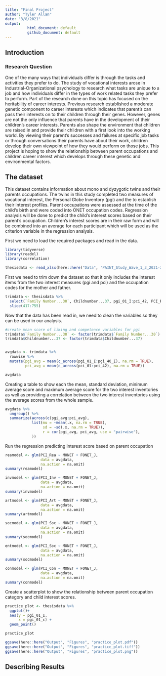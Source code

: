 ```yaml
---
title: "Final Project"
author: "Tyler Allan"
date: "3/8/2021"
output: 
          html_document: default
          github_document: default
---
```


## Introduction

### Research Question

One of the many ways that individuals differ is through the tasks and activities they prefer to do. The study of vocational interests arose in Industrial-Organizational psychology to research what tasks are unique to a job and how individuals differ in the types of work related tasks they prefer to perform. Part of the research done on this topic has focused on the heritability of career interests. Previous research established a moderate genetic component to career interests which indicates that parent's can pass their interests on to their children through their genes. However, genes are not the only influence that parents have in the development of their children's career interests. Parents also shape the environment that children are raised in and provide their children with a first look into the working world. By viewing their parent's successes and failures at specific job tasks or through conversations their parents have about their work, children develop their own viewpoint of how they would perform on those jobs. This project is hoping to show the relationship between parent occupations and children career interest which develops through these genetic and environmental factors. 

## The dataset

This dataset contains information about mono and dyzygotic twins and their parents occupations. The twins in this study completed two measures of vocational interest, the Personal Globe Inventory (pgi) and the   to establish their interest profiles. Parent occupations were assessed at the time of the child's birth and were coded into ONET occupation codes. Regression analysis will be done to predict the child's interest scores based on their parent's occupation. Children's interest scores are in their raw form and will be combined into an average for each participant which will be used as the criterion variable in the regression analysis.

First we need to load the required packages and read in the data.

```r
library(tidyverse)
library(readxl)
library(correlation)

thesisdata <- read_xlsx(here::here("Data", "PAINT_Study_Wave_1_3_2021-3-8.xlsx"))
```


First we need to trim down the dataset so that it only includes the interest items from the two interest measures (pgi and pci) and the occupation codes for the mother and father.
```r
trimdata <- thesisdata %>%
  select(`Family Number...30`, Childnumber...37, pgi_01_I:pci_42, PCI_Rea, PCI_Inv, PCI_Art, PCI_Soc, PCI_Ent, PCI_Con, MONET, FONET_J, -`Current Training`, - `Current Job`, -`Percentage Independent`) %>% 
  slice(417:755)

```

Now that the data has been read in, we need to clean the variables so they can be used in our analysis.

```r
#create mean score of liking and competence variables for pgi
trimdata$`Family Number...30` <- factor(trimdata$`Family Number...30`)
trimdata$Childnumber...37 <- factor(trimdata$Childnumber...37)


avgdata <- trimdata %>% 
  rowwise %>% 
  mutate(pgi_avg = mean(c_across(pgi_01_I:pgi_40_I), na.rm = TRUE),
         pci_avg = mean(c_across(pci_01:pci_42), na.rm = TRUE))

avgdata


```

Creating a table to show each the mean, standard deviation, minimum average score and maximum average score for the two interest inventories as well as providing a correlation between the two interest inventories using the average scores from the whole sample. 

```r
avgdata %>%
  ungroup() %>% 
  summarize(across(c(pgi_avg:pci_avg),
            list(mu = ~mean(.x, na.rm = TRUE),
                 sd = ~sd(.x, na.rm = TRUE)),
                 r = cor(pgi_avg, pci_avg, use = "pairwise"),
            ))
```


Run the regression predicting interest score based on parent occupation

```r
reamodel <- glm(PCI_Rea ~ MONET + FONET_J,
                data = avgdata,
                na.action = na.omit)
summary(reamodel)

invmodel <- glm(PCI_Inv ~ MONET + FONET_J,
                data = avgdata,
                na.action = na.omit)
summary(invmodel)

artmodel <- glm(PCI_Art ~ MONET + FONET_J,
                data = avgdata,
                na.action = na.omit)
summary(artmodel)

socmodel <- glm(PCI_Soc ~ MONET + FONET_J,
                data = avgdata,
                na.action = na.omit)
summary(socmodel)

entmodel <- glm(PCI_Soc ~ MONET + FONET_J,
                data = avgdata,
                na.action = na.omit)
summary(socmodel)

conmodel <- glm(PCI_Con ~ MONET + FONET_J,
                data = avgdata,
                na.action = na.omit)
summary(conmodel)
```

Create a scatterplot to show the relationship between parent occupation category and child interest scores.

```r
practice_plot <- thesisdata %>% 
  ggplot()+
  aes(y = pgi_01_I,
      x = pgi_01_c) +
  geom_point()

practice_plot

ggsave(here::here("Output", "Figures", "practice_plot.pdf"))
ggsave(here::here("Output", "Figures", "practice_plot.tiff"))
ggsave(here::here("Output", "Figures", "practice_plot.png"))
```


## Describing Results

